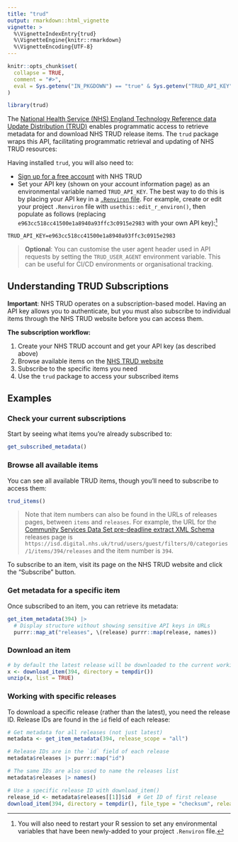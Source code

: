 ```yaml
---
title: "trud"
output: rmarkdown::html_vignette
vignette: >
  %\VignetteIndexEntry{trud}
  %\VignetteEngine{knitr::rmarkdown}
  %\VignetteEncoding{UTF-8}
---
```


```r
knitr::opts_chunk$set(
  collapse = TRUE,
  comment = "#>",
  eval = Sys.getenv("IN_PKGDOWN") == "true" & Sys.getenv("TRUD_API_KEY") == ""
)
```

```r
library(trud)
```

The [National Health Service (NHS) England Technology Reference data Update Distribution (TRUD)](https://isd.digital.nhs.uk/trud/users/guest/filters/0/api) enables programmatic access to retrieve metadata for and download NHS TRUD release items. The `trud` package wraps this API, facilitating programmatic retrieval and updating of NHS TRUD resources:

Having installed `trud`, you will also need to:

-   [Sign up for a free account](https://isd.digital.nhs.uk/trud/users/guest/filters/0/account/form) with NHS TRUD
-   Set your API key (shown on your account information page) as an environmental variable named `TRUD_API_KEY`. The best way to do this is by placing your API key in a [`.Renviron` file](https://rstats.wtf/r-startup.html#renviron). For example, create or edit your project `.Renviron` file with `usethis::edit_r_environ()`, then populate as follows (replacing `e963cc518cc41500e1a8940a93ffc3c0915e2983` with your own API key):[^1]

[^1]: You will also need to restart your R session to set any environmental variables that have been newly-added to your project `.Renviron` file.

```
TRUD_API_KEY=e963cc518cc41500e1a8940a93ffc3c0915e2983
```

> **Optional**: You can customise the user agent header used in API requests by setting the `TRUD_USER_AGENT` environment variable. This can be useful for CI/CD environments or organisational tracking.

## Understanding TRUD Subscriptions

**Important**: NHS TRUD operates on a subscription-based model. Having an API key allows you to authenticate, but you must also subscribe to individual items through the NHS TRUD website before you can access them.

**The subscription workflow:**

1. Create your NHS TRUD account and get your API key (as described above)
2. Browse available items on the [NHS TRUD website](https://isd.digital.nhs.uk/trud/users/guest/filters/0/categories/1)
3. Subscribe to the specific items you need
4. Use the `trud` package to access your subscribed items

## Examples

### Check your current subscriptions

Start by seeing what items you're already subscribed to:

```r
get_subscribed_metadata()
```

### Browse all available items

You can see all available TRUD items, though you'll need to subscribe to access them:

```r
trud_items()
```

> Note that item numbers can also be found in the URLs of releases pages, between `items` and `releases`. For example, the URL for the [Community Services Data Set pre-deadline extract XML Schema](https://isd.digital.nhs.uk/trud/users/guest/filters/0/categories/1/items/394/releases) releases page is `https://isd.digital.nhs.uk/trud/users/guest/filters/0/categories/1/items/394/releases` and the item number is `394`.

To subscribe to an item, visit its page on the NHS TRUD website and click the "Subscribe" button.

### Get metadata for a specific item

Once subscribed to an item, you can retrieve its metadata:

```r
get_item_metadata(394) |>
  # Display structure without showing sensitive API keys in URLs
  purrr::map_at("releases", \(release) purrr::map(release, names))
```

### Download an item

```r
# by default the latest release will be downloaded to the current working directory
x <- download_item(394, directory = tempdir())
unzip(x, list = TRUE)
```

### Working with specific releases

To download a specific release (rather than the latest), you need the release ID. Release IDs are found in the `id` field of each release:

```r
# Get metadata for all releases (not just latest)
metadata <- get_item_metadata(394, release_scope = "all")

# Release IDs are in the `id` field of each release
metadata$releases |> purrr::map("id")

# The same IDs are also used to name the releases list
metadata$releases |> names()

# Use a specific release ID with download_item()
release_id <- metadata$releases[[1]]$id  # Get ID of first release
download_item(394, directory = tempdir(), file_type = "checksum", release = release_id)
```
